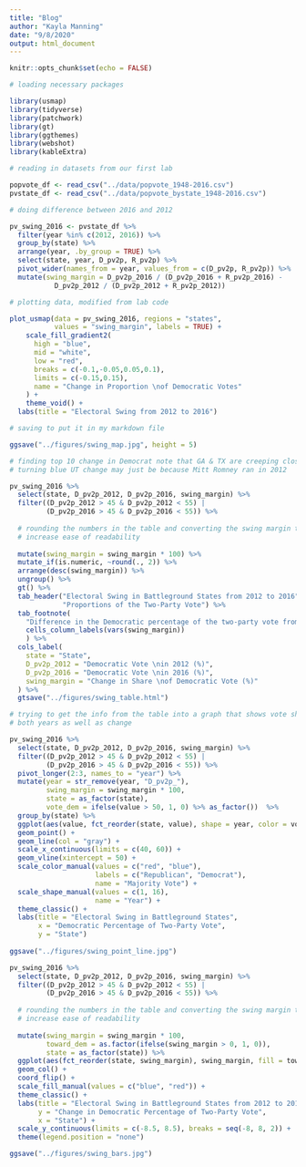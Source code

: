 ```yaml
---
title: "Blog"
author: "Kayla Manning"
date: "9/8/2020"
output: html_document
---
```


```r
knitr::opts_chunk$set(echo = FALSE)

# loading necessary packages

library(usmap)
library(tidyverse)
library(patchwork)
library(gt)
library(ggthemes)
library(webshot)
library(kableExtra)

```


```r

# reading in datasets from our first lab

popvote_df <- read_csv("../data/popvote_1948-2016.csv")
pvstate_df <- read_csv("../data/popvote_bystate_1948-2016.csv")

```


```r

# doing difference between 2016 and 2012

pv_swing_2016 <- pvstate_df %>%
  filter(year %in% c(2012, 2016)) %>%
  group_by(state) %>%
  arrange(year, .by_group = TRUE) %>%
  select(state, year, D_pv2p, R_pv2p) %>% 
  pivot_wider(names_from = year, values_from = c(D_pv2p, R_pv2p)) %>% 
  mutate(swing_margin = D_pv2p_2016 / (D_pv2p_2016 + R_pv2p_2016) -
           D_pv2p_2012 / (D_pv2p_2012 + R_pv2p_2012))

# plotting data, modified from lab code

plot_usmap(data = pv_swing_2016, regions = "states", 
           values = "swing_margin", labels = TRUE) +
    scale_fill_gradient2(
      high = "blue", 
      mid = "white",
      low = "red",
      breaks = c(-0.1,-0.05,0.05,0.1), 
      limits = c(-0.15,0.15),
      name = "Change in Proportion \nof Democratic Votes"
    ) +
    theme_void() +
  labs(title = "Electoral Swing from 2012 to 2016")

# saving to put it in my markdown file

ggsave("../figures/swing_map.jpg", height = 5)

```


```r

# finding top 10 change in Democrat note that GA & TX are creeping closer to
# turning blue UT change may just be because Mitt Romney ran in 2012

pv_swing_2016 %>% 
  select(state, D_pv2p_2012, D_pv2p_2016, swing_margin) %>% 
  filter((D_pv2p_2012 > 45 & D_pv2p_2012 < 55) |
         (D_pv2p_2016 > 45 & D_pv2p_2016 < 55)) %>% 
  
  # rounding the numbers in the table and converting the swing margin to
  # increase ease of readability
  
  mutate(swing_margin = swing_margin * 100) %>% 
  mutate_if(is.numeric, ~round(., 2)) %>% 
  arrange(desc(swing_margin)) %>% 
  ungroup() %>% 
  gt() %>% 
  tab_header("Electoral Swing in Battleground States from 2012 to 2016",
             "Proportions of the Two-Party Vote") %>% 
  tab_footnote(
    "Difference in the Democratic percentage of the two-party vote from 2012 to 2016",
    cells_column_labels(vars(swing_margin))
    ) %>% 
  cols_label(
    state = "State",
    D_pv2p_2012 = "Democratic Vote \nin 2012 (%)",
    D_pv2p_2016 = "Democratic Vote \nin 2016 (%)",
    swing_margin = "Change in Share \nof Democratic Vote (%)"
  ) %>% 
  gtsave("../figures/swing_table.html")

```

```r

# trying to get the info from the table into a graph that shows vote share in
# both years as well as change

pv_swing_2016 %>% 
  select(state, D_pv2p_2012, D_pv2p_2016, swing_margin) %>% 
  filter((D_pv2p_2012 > 45 & D_pv2p_2012 < 55) |
         (D_pv2p_2016 > 45 & D_pv2p_2016 < 55)) %>% 
  pivot_longer(2:3, names_to = "year") %>% 
  mutate(year = str_remove(year, "D_pv2p_"),
         swing_margin = swing_margin * 100,
         state = as_factor(state),
         vote_dem = ifelse(value > 50, 1, 0) %>% as_factor())  %>% 
  group_by(state) %>% 
  ggplot(aes(value, fct_reorder(state, value), shape = year, color = vote_dem, group = state)) +
  geom_point() +
  geom_line(col = "gray") +
  scale_x_continuous(limits = c(40, 60)) +
  geom_vline(xintercept = 50) +
  scale_color_manual(values = c("red", "blue"),
                     labels = c("Republican", "Democrat"),
                     name = "Majority Vote") +
  scale_shape_manual(values = c(1, 16),
                     name = "Year") +
  theme_classic() +
  labs(title = "Electoral Swing in Battleground States",
       x = "Democratic Percentage of Two-Party Vote",
       y = "State")
  
ggsave("../figures/swing_point_line.jpg")


```


```r

pv_swing_2016 %>% 
  select(state, D_pv2p_2012, D_pv2p_2016, swing_margin) %>% 
  filter((D_pv2p_2012 > 45 & D_pv2p_2012 < 55) |
         (D_pv2p_2016 > 45 & D_pv2p_2016 < 55)) %>%
  
  # rounding the numbers in the table and converting the swing margin to
  # increase ease of readability
  
  mutate(swing_margin = swing_margin * 100,
         toward_dem = as.factor(ifelse(swing_margin > 0, 1, 0)),
         state = as_factor(state)) %>%
  ggplot(aes(fct_reorder(state, swing_margin), swing_margin, fill = toward_dem)) + 
  geom_col() +
  coord_flip() +
  scale_fill_manual(values = c("blue", "red")) +
  theme_classic() + 
  labs(title = "Electoral Swing in Battleground States from 2012 to 2016",
       y = "Change in Democratic Percentage of Two-Party Vote",
       x = "State") +
  scale_y_continuous(limits = c(-8.5, 8.5), breaks = seq(-8, 8, 2)) +
  theme(legend.position = "none")

ggsave("../figures/swing_bars.jpg")

```



